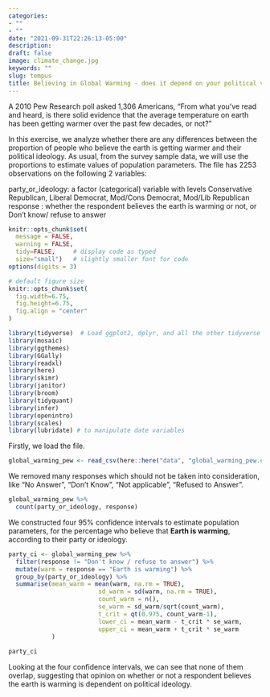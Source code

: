 ```yaml
---
categories:
- ""
- ""
date: "2021-09-31T22:26:13-05:00"
description: 
draft: false
image: climate_change.jpg
keywords: ""
slug: tempus
title: Believing in Global Warming - does it depend on your political views? 
---
```


A 2010 Pew Research poll asked 1,306 Americans, “From what you’ve read and heard, is there solid evidence that the average temperature on earth has been getting warmer over the past few decades, or not?”

In this exercise, we analyze whether there are any differences between the proportion of people who believe the earth is getting warmer and their political ideology. As usual, from the survey sample data, we will use the proportions to estimate values of population parameters. The file has 2253 observations on the following 2 variables:

party_or_ideology: a factor (categorical) variable with levels Conservative Republican, Liberal Democrat, Mod/Cons Democrat, Mod/Lib Republican
response : whether the respondent believes the earth is warming or not, or Don’t know/ refuse to answer

```r
knitr::opts_chunk$set(
  message = FALSE, 
  warning = FALSE, 
  tidy=FALSE,     # display code as typed
  size="small")   # slightly smaller font for code
options(digits = 3)

# default figure size
knitr::opts_chunk$set(
  fig.width=6.75, 
  fig.height=6.75,
  fig.align = "center"
)
```


```r
library(tidyverse)  # Load ggplot2, dplyr, and all the other tidyverse packages
library(mosaic)
library(ggthemes)
library(GGally)
library(readxl)
library(here)
library(skimr)
library(janitor)
library(broom)
library(tidyquant)
library(infer)
library(openintro)
library(scales)
library(lubridate) # to manipulate date variables
```



Firstly, we load the file.

```r
global_warming_pew <- read_csv(here::here("data", "global_warming_pew.csv"))
```

We removed many responses which should not be taken into consideration, like "No Answer", "Don't Know", "Not applicable", "Refused to Answer".

```r
global_warming_pew %>% 
  count(party_or_ideology, response)
```

We constructed four 95% confidence intervals to estimate population parameters, for the percentage who believe that **Earth is warming**, according to their party or ideology.

```r
party_ci <- global_warming_pew %>% 
  filter(response != "Don't know / refuse to answer") %>%
  mutate(warm = response == "Earth is warming") %>% 
  group_by(party_or_ideology) %>% 
  summarise(mean_warm = mean(warm, na.rm = TRUE),
                         sd_warm = sd(warm, na.rm = TRUE),
                         count_warm = n(),
                         se_warm = sd_warm/sqrt(count_warm),
                         t_crit = qt(0.975, count_warm-1),
                         lower_ci = mean_warm - t_crit * se_warm,
                         upper_ci = mean_warm + t_crit * se_warm
            )
  
party_ci

```

Looking at the four confidence intervals, we can see that none of them overlap, suggesting that opinion on whether or not a respondent believes the earth is warming is dependent on political ideology. 
